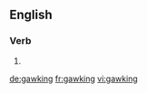 ==English==

===Verb===
{{head|en}}

# {{present participle of|gawk}}

[[de:gawking]]
[[fr:gawking]]
[[vi:gawking]]